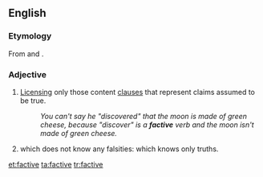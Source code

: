 ==English==

===Etymology===
From {{term|fact}} and {{term|-ive}}.

===Adjective===
{{en-adj|-}}

# {{context|linguistics|of a verb}} [[license|Licensing]] only those content [[clause]]s that represent claims assumed to be true.
#: ''You can't say he "discovered" that the moon is made of green cheese, because "discover" is a '''factive''' verb and the moon isn't made of green cheese.''
# {{epistemology|of a knowing agent}} which does not know any falsities: which knows only truths.

[[et:factive]]
[[ta:factive]]
[[tr:factive]]